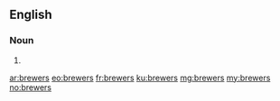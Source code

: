 ==English==

===Noun===
{{head|en|noun plural form}}

# {{plural of|brewer|lang=en}}

[[ar:brewers]]
[[eo:brewers]]
[[fr:brewers]]
[[ku:brewers]]
[[mg:brewers]]
[[my:brewers]]
[[no:brewers]]